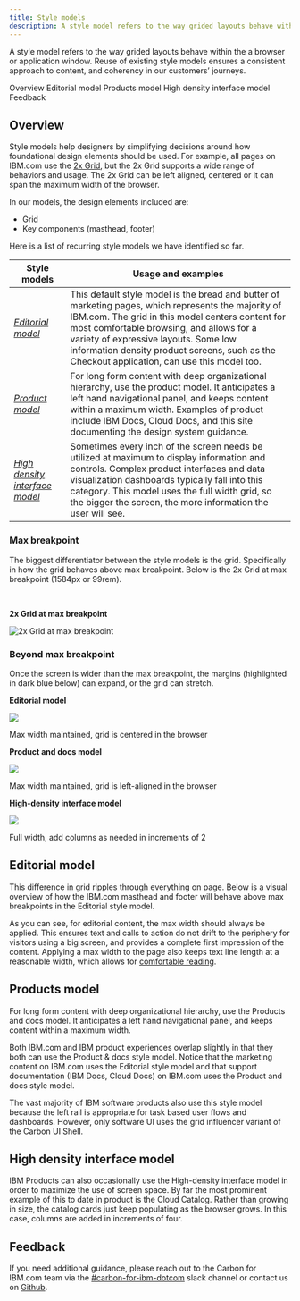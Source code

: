```yaml
---
title: Style models
description: A style model refers to the way grided layouts behave within the a browser or application window. Reuse of existing style models ensures a consistent approach to content, and coherency in our customers’ journeys.
---
```


<PageDescription>

A style model refers to the way grided layouts behave within the a browser or application window. Reuse of existing style models ensures a consistent approach to content, and coherency in our customers’ journeys.

</PageDescription>

<AnchorLinks>

<AnchorLink>Overview</AnchorLink>
<AnchorLink>Editorial model</AnchorLink>
<AnchorLink>Products model</AnchorLink>
<AnchorLink>High density interface model</AnchorLink>
<AnchorLink>Feedback</AnchorLink>

</AnchorLinks>

## Overview

Style models help designers by simplifying decisions around how foundational design elements should be used. For example, all pages on IBM.com use the [2x Grid](https://www.carbondesignsystem.com/guidelines/2x-grid/overview/), but the 2x Grid supports a wide range of behaviors and usage. The 2x Grid can be left aligned, centered or it can span the maximum width of the browser.

In our models, the design elements included are:

- Grid
- Key components (masthead, footer)

Here is a list of recurring style models we have identified so far.

| Style models                                                    | Usage and examples                                                                                                                                                                                                                                                                                                                           |
| --------------------------------------------------------------- | -------------------------------------------------------------------------------------------------------------------------------------------------------------------------------------------------------------------------------------------------------------------------------------------------------------------------------------------- |
| [_Editorial model_](#editorial-model)                           | This default style model is the bread and butter of marketing pages, which represents the majority of IBM.com. The grid in this model centers content for most comfortable browsing, and allows for a variety of expressive layouts. Some low information density product screens, such as the Checkout application, can use this model too. |
| [_Product model_](#product-model)                   | For long form content with deep organizational hierarchy, use the product model. It anticipates a left hand navigational panel, and keeps content within a maximum width. Examples of product include IBM Docs, Cloud Docs, and this site documenting the design system guidance.                                                |
| [_High density interface model_](#high-density-interface-model) | Sometimes every inch of the screen needs be utilized at maximum to display information and controls. Complex product interfaces and data visualization dashboards typically fall into this category. This model uses the full width grid, so the bigger the screen, the more information the user will see.                                  |

### Max breakpoint

The biggest differentiator between the style models is the grid. Specifically in how the grid behaves above max breakpoint. Below is the 2x Grid at max breakpoint (1584px or 99rem).

<br />

<Row>
<Column colLg={2} colMd={2}>

**2x Grid at max breakpoint**<br/>

</Column>
<Column colLg={10} colMd={6}>

![2x Grid at max breakpoint](../../images/guidelines/style-models/grid-at-max.png)

</Column>
</Row>

### Beyond max breakpoint

Once the screen is wider than the max breakpoint, the margins (highlighted in dark blue below) can expand, or the grid can stretch.

<Row>
  <Column colLg={2} colMd={2} colSm={4}>

**Editorial model**

</Column>
  <Column colLg={10} colMd={6} colSm={4}>

![](images/usage/15_editorial_style_model.png)

<Caption>Max width maintained, grid is centered in the browser</Caption>

  </Column>
</Row>
<Row>
  <Column colLg={2} colMd={2} colSm={4}>

**Product and docs model**

</Column>
  <Column colLg={10} colMd={6} colSm={4}>

![](images/usage/16_product_style_model.png)

<Caption>Max width maintained, grid is left-aligned in the browser</Caption>

  </Column>
</Row>
<Row>
  <Column colLg={2} colMd={2} colSm={4}>

**High-density interface model**

</Column>
  <Column colLg={10} colMd={6} colSm={4}>

![](images/usage/17_hi_density_style_model.png)

<Caption>Full width, add columns as needed in increments of 2</Caption>

  </Column>
</Row>

## Editorial model

This difference in grid ripples through everything on page. Below is a visual overview of how the IBM.com masthead and footer will behave above max breakpoints in the Editorial style model. 

As you can see, for editorial content, the max width should always be applied. This ensures text and calls to action do not drift to the periphery for visitors using a big screen, and provides a complete first impression of the content. Applying a max width to the page also keeps text line length at a reasonable width, which allows for [comfortable reading](https://www.ibm.com/design/language/typography/type-basics/#comfortable-reading).

## Products model

For long form content with deep organizational hierarchy, use the Products and docs model. It anticipates a left hand navigational panel, and keeps content within a maximum width. 

Both IBM.com and IBM product experiences overlap slightly in that they both can use the Product & docs style model. Notice that the marketing content on IBM.com uses the Editorial style model and that support documentation (IBM Docs, Cloud Docs) on IBM.com uses the Product and docs style model. 

The vast majority of IBM software products also use this style model because the left rail is appropriate for task based user flows and dashboards.  However, only software UI uses the grid influencer variant of the Carbon UI Shell.

## High density interface model

IBM Products can also occasionally use the High-density interface model in order to maximize the use of screen space. By far the most prominent example of this to date in product is the Cloud Catalog. Rather than growing in size, the catalog cards just keep populating as the browser grows. In this case, columns are added in increments of four. 

## Feedback

If you need additional guidance, please reach out to the Carbon for IBM.com team via the [#carbon-for-ibm-dotcom](https://cognitive-app.slack.com/archives/C2PLX8GQ6) slack channel or contact us on [Github](https://github.com/carbon-design-system/carbon-for-ibm-dotcom/issues/new?assignees=&labels=question&projects=&template=question.yaml&title=%5BYOUR+TITLE%5D%3A+Brief+description).

